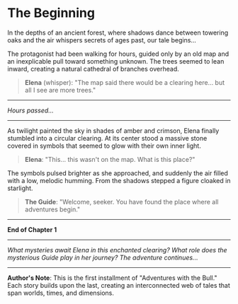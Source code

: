 # The Beginning

In the depths of an ancient forest, where shadows dance between towering oaks and the air whispers secrets of ages past, our tale begins...

The protagonist had been walking for hours, guided only by an old map and an inexplicable pull toward something unknown. The trees seemed to lean inward, creating a natural cathedral of branches overhead.

> **Elena** (whisper): "The map said there would be a clearing here... but all I see are more trees."

---

*Hours passed...*

---

As twilight painted the sky in shades of amber and crimson, Elena finally stumbled into a circular clearing. At its center stood a massive stone covered in symbols that seemed to glow with their own inner light.

> **Elena**: "This... this wasn't on the map. What is this place?"

The symbols pulsed brighter as she approached, and suddenly the air filled with a low, melodic humming. From the shadows stepped a figure cloaked in starlight.

> **The Guide**: "Welcome, seeker. You have found the place where all adventures begin."

---

**End of Chapter 1**

---

*What mysteries await Elena in this enchanted clearing? What role does the mysterious Guide play in her journey? The adventure continues...*

---

**Author's Note**: This is the first installment of "Adventures with the Bull." Each story builds upon the last, creating an interconnected web of tales that span worlds, times, and dimensions.